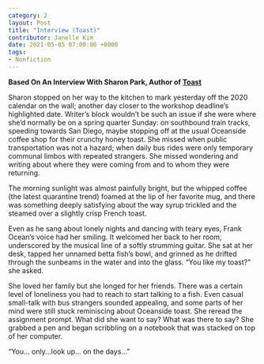 ```yaml
---
category: 2
layout: Post
title: "Interview (Toast)"
contributor: Janelle Kim
date: 2021-05-05 07:00:00 +0000
tags: 
- Nonfiction
---
```

<strong>Based On An Interview With Sharon Park, Author of <a href="{{ site.baseurl }}/2/toast">Toast</a></strong>

Sharon stopped on her way to the kitchen to mark yesterday off the 2020 calendar on the wall; another day closer to the workshop deadline’s highlighted date. Writer’s block wouldn’t be such an issue if she were where she’d normally be on a spring quarter Sunday: on southbound train tracks, speeding towards San Diego, maybe stopping off at the usual Oceanside coffee shop for their crunchy honey toast. She missed when public transportation was not a hazard; when daily bus rides were only temporary communal limbos with repeated strangers. She missed wondering and writing about where they were coming from and to whom they were returning.

The morning sunlight was almost painfully bright, but the whipped coffee (the latest quarantine trend) foamed at the lip of her favorite mug, and there was something deeply satisfying about the way syrup trickled and the steamed over a slightly crisp French toast. 

Even as he sang about lonely nights and dancing with teary eyes, Frank Ocean’s voice had her smiling. It welcomed her back to her room, underscored by the musical line of a softly strumming guitar. She sat at her desk, tapped her unnamed betta fish’s bowl, and grinned as he drifted through the sunbeams in the water and into the glass. “You like my toast?” she asked.

She loved her family but she longed for her friends. There was a certain level of loneliness you had to reach to start talking to a fish. Even casual small-talk with bus strangers sounded appealing, and some parts of her mind were still stuck reminiscing about Oceanside toast. She reread the assignment prompt. What did she want to say? What was there to say? She grabbed a pen and began scribbling on a notebook that was stacked on top of her computer. 

“You... only...look up… on the days…”